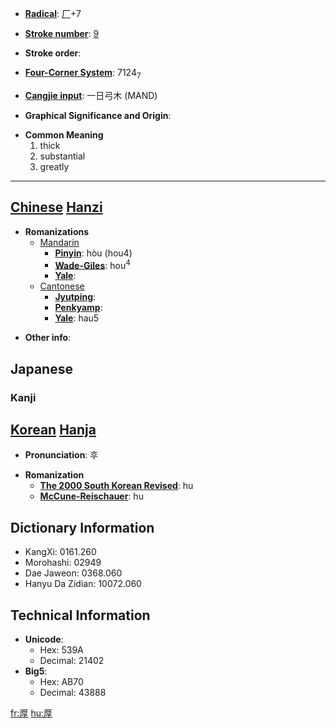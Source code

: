 * '''[[Wiktionary:Chinese radical index| Radical]]''': [[Wiktionary:Chinese radical index 厂|厂]]+7

* '''[[Wiktionary:Chinese total strokes index|Stroke number]]''': [[Wiktionary:Chinese total strokes index 9|9]]

* '''Stroke order''': 

* '''[[Wiktionary:Chinese four corner index|Four-Corner System]]''': 7124<sub>7</sub>

* '''[[Wiktionary:Chinese Cangjie index|Cangjie input]]''': 一日弓木 (MAND)

* '''Graphical Significance and Origin''': 

* '''Common Meaning'''
*#thick
*# substantial
*# greatly


----

== [[Chinese]] [[Hanzi]] ==

* '''Romanizations'''
** [[Mandarin]]
*** '''[[Pinyin]]''': hòu (hou4)
*** '''[[Wade-Giles]]''': hou<sup>4</sup>
*** '''[[Yale]]''': 
**[[Cantonese]]
***'''[[Jyutping]]''':
***'''[[Penkyamp]]''': 
***'''[[Yale]]''': hau5

* '''Other info''': 



== Japanese ==
===Kanji===
{{kanji|[[こう]] ([[kō]])|[[あつい]] ([[厚い]], [[atsui]])}}



== [[Korean]] [[Hanja]] ==

* '''Pronunciation''': 후

* '''Romanization'''
** '''[[The 2000 South Korean Revised Romanization|The 2000 South Korean Revised]]''': hu
** '''[[McCune-Reischauer]]''': hu



== Dictionary Information ==

* KangXi: 0161.260
* Morohashi: 02949
* Dae Jaweon: 0368.060
* Hanyu Da Zidian: 10072.060

== Technical Information ==

* '''Unicode''':
** Hex: 539A
** Decimal: 21402
* '''Big5''':
** Hex: AB70
** Decimal: 43888

[[fr:厚]]
[[hu:厚]]
